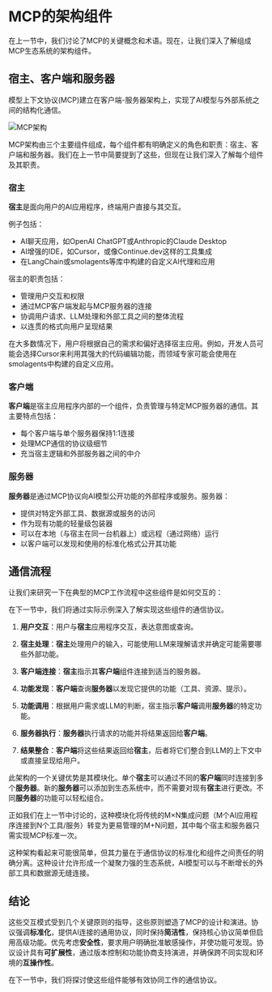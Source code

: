 # MCP的架构组件

在上一节中，我们讨论了MCP的关键概念和术语。现在，让我们深入了解组成MCP生态系统的架构组件。

## 宿主、客户端和服务器

模型上下文协议(MCP)建立在客户端-服务器架构上，实现了AI模型与外部系统之间的结构化通信。

![MCP架构](https://huggingface.co/datasets/mcp-course/images/resolve/main/unit1/4.png)

MCP架构由三个主要组件组成，每个组件都有明确定义的角色和职责：宿主、客户端和服务器。我们在上一节中简要提到了这些，但现在让我们深入了解每个组件及其职责。

### 宿主

**宿主**是面向用户的AI应用程序，终端用户直接与其交互。

例子包括：
- AI聊天应用，如OpenAI ChatGPT或Anthropic的Claude Desktop
- AI增强的IDE，如Cursor，或像Continue.dev这样的工具集成
- 在LangChain或smolagents等库中构建的自定义AI代理和应用

宿主的职责包括：
- 管理用户交互和权限
- 通过MCP客户端发起与MCP服务器的连接
- 协调用户请求、LLM处理和外部工具之间的整体流程
- 以连贯的格式向用户呈现结果

在大多数情况下，用户将根据自己的需求和偏好选择宿主应用。例如，开发人员可能会选择Cursor来利用其强大的代码编辑功能，而领域专家可能会使用在smolagents中构建的自定义应用。

### 客户端

**客户端**是宿主应用程序内部的一个组件，负责管理与特定MCP服务器的通信。其主要特点包括：

- 每个客户端与单个服务器保持1:1连接
- 处理MCP通信的协议级细节
- 充当宿主逻辑和外部服务器之间的中介

### 服务器

**服务器**是通过MCP协议向AI模型公开功能的外部程序或服务。服务器：

- 提供对特定外部工具、数据源或服务的访问
- 作为现有功能的轻量级包装器
- 可以在本地（与宿主在同一台机器上）或远程（通过网络）运行
- 以客户端可以发现和使用的标准化格式公开其功能

## 通信流程

让我们来研究一下在典型的MCP工作流程中这些组件是如何交互的：

<Tip>

在下一节中，我们将通过实际示例深入了解实现这些组件的通信协议。

</Tip>

1. **用户交互**：用户与**宿主**应用程序交互，表达意图或查询。

2. **宿主处理**：**宿主**处理用户的输入，可能使用LLM来理解请求并确定可能需要哪些外部功能。

3. **客户端连接**：**宿主**指示其**客户端**组件连接到适当的服务器。

4. **功能发现**：**客户端**查询**服务器**以发现它提供的功能（工具、资源、提示）。

5. **功能调用**：根据用户需求或LLM的判断，宿主指示**客户端**调用**服务器**的特定功能。

6. **服务器执行**：**服务器**执行请求的功能并将结果返回给**客户端**。

7. **结果整合**：**客户端**将这些结果返回给**宿主**，后者将它们整合到LLM的上下文中或直接呈现给用户。

此架构的一个关键优势是其模块化。单个**宿主**可以通过不同的**客户端**同时连接到多个**服务器**。新的**服务器**可以添加到生态系统中，而不需要对现有**宿主**进行更改。不同**服务器**的功能可以轻松组合。

<Tip>

正如我们在上一节中讨论的，这种模块化将传统的M×N集成问题（M个AI应用程序连接到N个工具/服务）转变为更易管理的M+N问题，其中每个宿主和服务器只需实现MCP标准一次。

</Tip>

这种架构看起来可能很简单，但其力量在于通信协议的标准化和组件之间责任的明确分离。这种设计允许形成一个凝聚力强的生态系统，AI模型可以与不断增长的外部工具和数据源无缝连接。

## 结论

这些交互模式受到几个关键原则的指导，这些原则塑造了MCP的设计和演进。协议强调**标准化**，提供AI连接的通用协议，同时保持**简洁性**，保持核心协议简单但启用高级功能。优先考虑**安全性**，要求用户明确批准敏感操作，并使功能可发现。协议设计具有**可扩展性**，通过版本控制和功能协商支持演进，并确保跨不同实现和环境的**互操作性**。

在下一节中，我们将探讨使这些组件能够有效协同工作的通信协议。